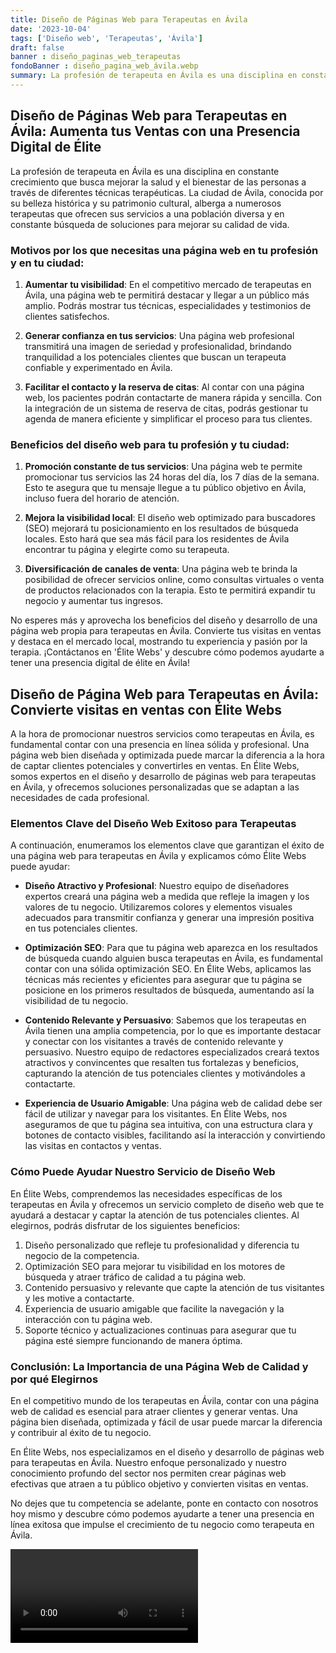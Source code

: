 ```yaml
---
title: Diseño de Páginas Web para Terapeutas en Ávila
date: '2023-10-04'
tags: ['Diseño web', 'Terapeutas', 'Ávila']
draft: false
banner : diseño_paginas_web_terapeutas
fondoBanner : diseño_pagina_web_ávila.webp
summary: La profesión de terapeuta en Ávila es una disciplina en constante crecimiento que busca mejorar la salud y el bienestar de las personas a través de diferentes técnicas terapéuticas. La ciudad de Ávila, conocida por su belleza histórica y su patrimonio cultural, alberga a numerosos terapeutas que ofrecen sus servicios a una población diversa y en constante búsqueda de soluciones para mejorar su calidad de vida.
---
```


## Diseño de Páginas Web para Terapeutas en Ávila: Aumenta tus Ventas con una Presencia Digital de Élite

La profesión de terapeuta en Ávila es una disciplina en constante crecimiento que busca mejorar la salud y el bienestar de las personas a través de diferentes técnicas terapéuticas. La ciudad de Ávila, conocida por su belleza histórica y su patrimonio cultural, alberga a numerosos terapeutas que ofrecen sus servicios a una población diversa y en constante búsqueda de soluciones para mejorar su calidad de vida.

### Motivos por los que necesitas una página web en tu profesión y en tu ciudad:

1. **Aumentar tu visibilidad**: En el competitivo mercado de terapeutas en Ávila, una página web te permitirá destacar y llegar a un público más amplio. Podrás mostrar tus técnicas, especialidades y testimonios de clientes satisfechos.

2. **Generar confianza en tus servicios**: Una página web profesional transmitirá una imagen de seriedad y profesionalidad, brindando tranquilidad a los potenciales clientes que buscan un terapeuta confiable y experimentado en Ávila.

3. **Facilitar el contacto y la reserva de citas**: Al contar con una página web, los pacientes podrán contactarte de manera rápida y sencilla. Con la integración de un sistema de reserva de citas, podrás gestionar tu agenda de manera eficiente y simplificar el proceso para tus clientes.

### Beneficios del diseño web para tu profesión y tu ciudad:

1. **Promoción constante de tus servicios**: Una página web te permite promocionar tus servicios las 24 horas del día, los 7 días de la semana. Esto te asegura que tu mensaje llegue a tu público objetivo en Ávila, incluso fuera del horario de atención.

2. **Mejora la visibilidad local**: El diseño web optimizado para buscadores (SEO) mejorará tu posicionamiento en los resultados de búsqueda locales. Esto hará que sea más fácil para los residentes de Ávila encontrar tu página y elegirte como su terapeuta.

3. **Diversificación de canales de venta**: Una página web te brinda la posibilidad de ofrecer servicios online, como consultas virtuales o venta de productos relacionados con la terapia. Esto te permitirá expandir tu negocio y aumentar tus ingresos.

No esperes más y aprovecha los beneficios del diseño y desarrollo de una página web propia para terapeutas en Ávila. Convierte tus visitas en ventas y destaca en el mercado local, mostrando tu experiencia y pasión por la terapia. ¡Contáctanos en 'Élite Webs' y descubre cómo podemos ayudarte a tener una presencia digital de élite en Ávila!

<GifSeo />

<Cta />

## Diseño de Página Web para Terapeutas en Ávila: Convierte visitas en ventas con Élite Webs

A la hora de promocionar nuestros servicios como terapeutas en Ávila, es fundamental contar con una presencia en línea sólida y profesional. Una página web bien diseñada y optimizada puede marcar la diferencia a la hora de captar clientes potenciales y convertirles en ventas. En Élite Webs, somos expertos en el diseño y desarrollo de páginas web para terapeutas en Ávila, y ofrecemos soluciones personalizadas que se adaptan a las necesidades de cada profesional.

### Elementos Clave del Diseño Web Exitoso para Terapeutas

A continuación, enumeramos los elementos clave que garantizan el éxito de una página web para terapeutas en Ávila y explicamos cómo Élite Webs puede ayudar:

- **Diseño Atractivo y Profesional**: Nuestro equipo de diseñadores expertos creará una página web a medida que refleje la imagen y los valores de tu negocio. Utilizaremos colores y elementos visuales adecuados para transmitir confianza y generar una impresión positiva en tus potenciales clientes.

- **Optimización SEO**: Para que tu página web aparezca en los resultados de búsqueda cuando alguien busca terapeutas en Ávila, es fundamental contar con una sólida optimización SEO. En Élite Webs, aplicamos las técnicas más recientes y eficientes para asegurar que tu página se posicione en los primeros resultados de búsqueda, aumentando así la visibilidad de tu negocio.

- **Contenido Relevante y Persuasivo**: Sabemos que los terapeutas en Ávila tienen una amplia competencia, por lo que es importante destacar y conectar con los visitantes a través de contenido relevante y persuasivo. Nuestro equipo de redactores especializados creará textos atractivos y convincentes que resalten tus fortalezas y beneficios, capturando la atención de tus potenciales clientes y motivándoles a contactarte.

- **Experiencia de Usuario Amigable**: Una página web de calidad debe ser fácil de utilizar y navegar para los visitantes. En Élite Webs, nos aseguramos de que tu página sea intuitiva, con una estructura clara y botones de contacto visibles, facilitando así la interacción y convirtiendo las visitas en contactos y ventas.

### Cómo Puede Ayudar Nuestro Servicio de Diseño Web

En Élite Webs, comprendemos las necesidades específicas de los terapeutas en Ávila y ofrecemos un servicio completo de diseño web que te ayudará a destacar y captar la atención de tus potenciales clientes. Al elegirnos, podrás disfrutar de los siguientes beneficios:

1. Diseño personalizado que refleje tu profesionalidad y diferencia tu negocio de la competencia.
2. Optimización SEO para mejorar tu visibilidad en los motores de búsqueda y atraer tráfico de calidad a tu página web.
3. Contenido persuasivo y relevante que capte la atención de tus visitantes y les motive a contactarte.
4. Experiencia de usuario amigable que facilite la navegación y la interacción con tu página web.
5. Soporte técnico y actualizaciones continuas para asegurar que tu página esté siempre funcionando de manera óptima.

### Conclusión: La Importancia de una Página Web de Calidad y por qué Elegirnos

En el competitivo mundo de los terapeutas en Ávila, contar con una página web de calidad es esencial para atraer clientes y generar ventas. Una página bien diseñada, optimizada y fácil de usar puede marcar la diferencia y contribuir al éxito de tu negocio.

En Élite Webs, nos especializamos en el diseño y desarrollo de páginas web para terapeutas en Ávila. Nuestro enfoque personalizado y nuestro conocimiento profundo del sector nos permiten crear páginas web efectivas que atraen a tu público objetivo y convierten visitas en ventas.

No dejes que tu competencia se adelante, ponte en contacto con nosotros hoy mismo y descubre cómo podemos ayudarte a tener una presencia en línea exitosa que impulse el crecimiento de tu negocio como terapeuta en Ávila.

<Video />

<CtaBot job='Terapeutas' city='Ávila'/>

<Gmaps query='Ávila+españa+maps' />